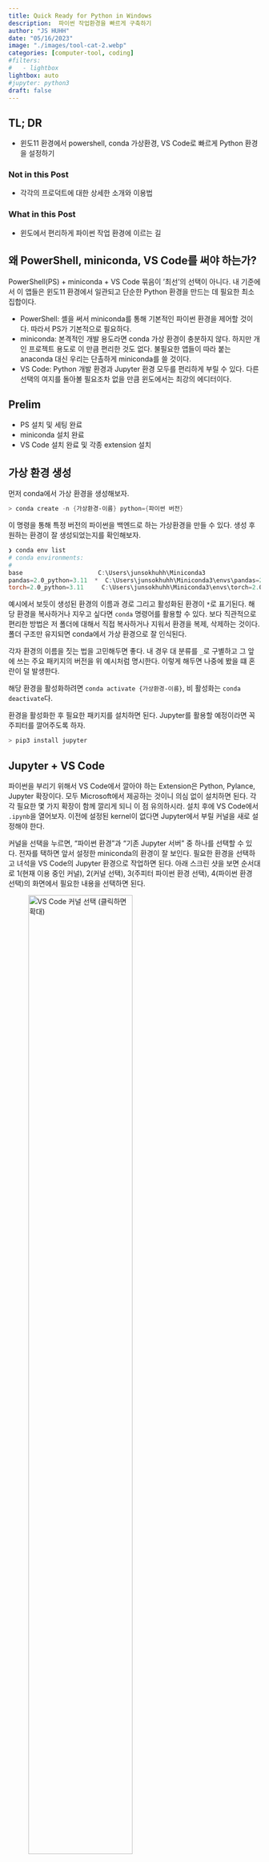 ```yaml
---
title: Quick Ready for Python in Windows
description:  파이썬 작업환경을 빠르게 구축하기 
author: "JS HUHH"
date: "05/16/2023"
image: "./images/tool-cat-2.webp"
categories: [computer-tool, coding]
#filters:
#   - lightbox
lightbox: auto
#jupyter: python3
draft: false
---
```


## TL; DR

- 윈도11 환경에서 powershell, conda 가상환경, VS Code로 빠르게 Python 환경을 설정하기 

### Not in this Post 

- 각각의 프로덕트에 대한 상세한 소개와 이용법

### What in this Post 

- 윈도에서 편리하게 파이썬 작업 환경에 이르는 길 

## 왜 PowerShell, miniconda, VS Code를 써야 하는가? 

PowerShell(PS) + miniconda + VS Code 묶음이 '최선'의 선택이 아니다. 내 기준에서 이 앱들은 윈도11 환경에서 일관되고 단순한 Python 환경을 만드는 데 필요한 최소 집합이다. 

- PowerShell: 셸을 써서 miniconda를 통해 기본적인 파이썬 환경을 제어할 것이다. 따라서 PS가 기본적으로 필요하다. 
- miniconda: 본격적인 개발 용도라면 conda 가상 환경이 충분하지 않다. 하지만 개인 프로젝트 용도로 이 만큼 편리한 것도 없다. 불필요한 앱들이 따라 붙는 anaconda 대신 우리는 단촐하게 miniconda를 쓸 것이다. 
- VS Code: Python 개발 환경과 Jupyter 환경 모두를 편리하게 부릴 수 있다. 다른 선택의 여지를 돌아볼 필요조차 없을 만큼 윈도에서는 최강의 에디터이다. 

## Prelim 

- PS 설치 및 세팅 완료 
- miniconda 설치 완료 
- VS Code 설치 완료 및 각종 extension 설치

## 가상 환경 생성 

먼저 conda에서 가상 환경을 생성해보자. 

```powershell
> conda create -n {가상환경-이름} python={파이썬 버전}
```

이 명령을 통해 특정 버전의 파이썬을 백엔드로 하는 가상환경을 만들 수 있다. 생성 후 원하는 환경이 잘 생성되었는지를 확인해보자. 

```powershell
❯ conda env list
# conda environments:
#
base                     C:\Users\junsokhuhh\Miniconda3
pandas=2.0_python=3.11  *  C:\Users\junsokhuhh\Miniconda3\envs\pandas=2.0_python=3.11
torch=2.0_python=3.11     C:\Users\junsokhuhh\Miniconda3\envs\torch=2.0_python=3.11
```

예시에서 보듯이 생성된 환경의 이름과 경로 그리고 활성화된 환경이 `*`로 표기된다. 해당 환경을 복사하거나 지우고 싶다면 `conda` 명령어를 활용할 수 있다. 보다 직관적으로 편리한 방법은 저 폴더에 대해서 직접 복사하거나 지워서 환경을 복제, 삭제하는 것이다. 폴더 구조만 유지되면 conda에서 가상 환경으로 잘 인식된다. 

:::{.column-margin}
각자 환경의 이름을 짓는 법을 고민해두면 좋다. 내 경우 대 분류를 `_`로 구별하고 그 앞에 쓰는 주요 패키지의 버전을 위 예시처럼 명시한다. 이렇게 해두면 나중에 봤을 떄 혼란이 덜 발생한다. 
:::

해당 환경을 활성화하려면 `conda activate {가상환경-이름}`, 비 활성화는 `conda deactivate`다. 

환경을 활성화한 후 필요한 패키지를 설치하면 된다. Jupyter를 활용할 예정이라면 꼭 주피터를 깔어주도록 하자. 

```powershell
> pip3 install jupyter 
```

## Jupyter + VS Code 

파이썬을 부리기 위해서 VS Code에서 깔아야 하는 Extension은 Python, Pylance, Jupyter 확장이다. 모두 Microsoft에서 제공하는 것이니 의심 없이 설치하면 된다. 각각 필요한 몇 가지 확장이 함께 깔리게 되니 이 점 유의하시라. 설치 후에 VS Code에서 `.ipynb`을 열어보자. 이전에 설정된 kernel이 없다면 Jupyter에서 부릴 커널을 새로 설정해야 한다. 

커널을 선택을 누르면, "파이썬 환경"과 "기존 Jupyter 서버" 중 하나를 선택할 수 있다. 전자를 택하면 앞서 설정한 miniconda의 환경이 잘 보인다. 필요한 환경을 선택하고 녀석을 VS Code의 Jupyter 환경으로 작업하면 된다. 아래 스크린 샷을 보면 순서대로 1(현재 이용 중인 커널), 2(커널 선택), 3(주피터 파이썬 환경 선택), 4(파이썬 환경 선택)의 화면에서 필요한 내용을 선택하면 된다. 

![VS Code 커널 선택 (클릭하면 확대)](./images/vscode_kernel.png){width=70%}

기존 주피터 환경보다는 단순한 형태지만, VS Code에서는 GitHub Copilot을 함께 쓸 수 있다. 모든 단점을 상쇄하고도 남는다. 

